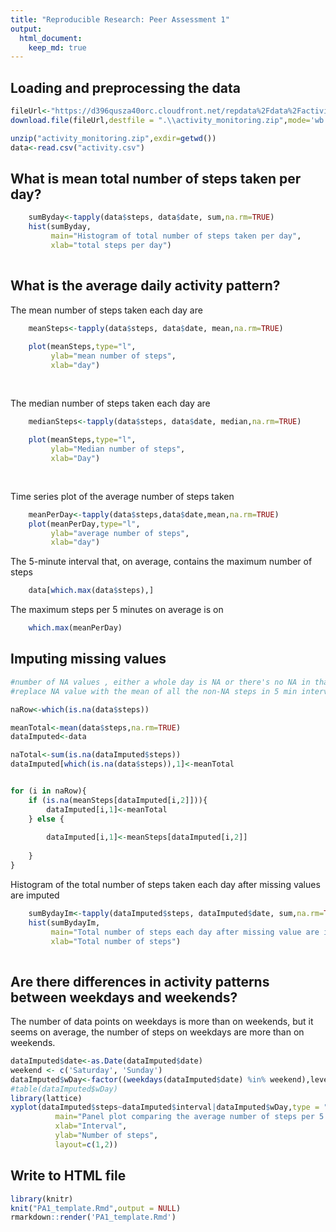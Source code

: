 ```yaml
---
title: "Reproducible Research: Peer Assessment 1"
output: 
  html_document:
    keep_md: true
---
```




## Loading and preprocessing the data
```r

fileUrl<-"https://d396qusza40orc.cloudfront.net/repdata%2Fdata%2Factivity.zip "
download.file(fileUrl,destfile = ".\\activity_monitoring.zip",mode='wb',cacheOK = FALSE)

unzip("activity_monitoring.zip",exdir=getwd())
data<-read.csv("activity.csv")

```


## What is mean total number of steps taken per day?
```r

    sumByday<-tapply(data$steps, data$date, sum,na.rm=TRUE)
    hist(sumByday,
         main="Histogram of total number of steps taken per day",
         xlab="total steps per day")
    
```

## What is the average daily activity pattern? 

The mean number of steps taken each day are    
```r

    meanSteps<-tapply(data$steps, data$date, mean,na.rm=TRUE)
    
    plot(meanSteps,type="l",
         ylab="mean number of steps",
         xlab="day")
    
    
```

The median number of steps taken each day are    
```r

    medianSteps<-tapply(data$steps, data$date, median,na.rm=TRUE)
    
    plot(meanSteps,type="l",
         ylab="Median number of steps",
         xlab="Day")
    
    
```  
    
Time series plot of the average number of steps taken
```r
    meanPerDay<-tapply(data$steps,data$date,mean,na.rm=TRUE)
    plot(meanPerDay,type="l",
         ylab="average number of steps",
         xlab="day")
```

The 5-minute interval that, on average, contains the maximum number of steps
```r
    data[which.max(data$steps),]
```


The maximum steps per 5 minutes on average is on

```r
    which.max(meanPerDay)
```

## Imputing missing values
```r
#number of NA values , either a whole day is NA or there's no NA in that day
#replace NA value with the mean of all the non-NA steps in 5 min interval

naRow<-which(is.na(data$steps))

meanTotal<-mean(data$steps,na.rm=TRUE)
dataImputed<-data

naTotal<-sum(is.na(dataImputed$steps))
dataImputed[which(is.na(data$steps)),1]<-meanTotal


for (i in naRow){
    if (is.na(meanSteps[dataImputed[i,2]])){
        dataImputed[i,1]<-meanTotal
    } else {
        
        dataImputed[i,1]<-meanSteps[dataImputed[i,2]]
    
    }
}

```



Histogram of the total number of steps taken each day after missing values are imputed
```r

    sumBydayIm<-tapply(dataImputed$steps, dataImputed$date, sum,na.rm=TRUE)
    hist(sumBydayIm,
         main="Total number of steps each day after missing value are imputed", 
         xlab="Total number of steps")
    
```




## Are there differences in activity patterns between weekdays and weekends?

The number of data points on weekdays is more than on weekends, but it seems on average, the number of steps on weekdays are more than on weekends.
```r

dataImputed$date<-as.Date(dataImputed$date)
weekend <- c('Saturday', 'Sunday')
dataImputed$wDay<-factor((weekdays(dataImputed$date) %in% weekend),levels<-c(TRUE,FALSE),labels=c('weekends','weekdays'))
#table(dataImputed$wDay)
library(lattice)
xyplot(dataImputed$steps~dataImputed$interval|dataImputed$wDay,type = "l",
          main="Panel plot comparing the average number of steps per 5 min",
          xlab="Interval",
          ylab="Number of steps",
          layout=c(1,2))

```


## Write to HTML file

```r
library(knitr)
knit("PA1_template.Rmd",output = NULL)
rmarkdown::render('PA1_template.Rmd')

```